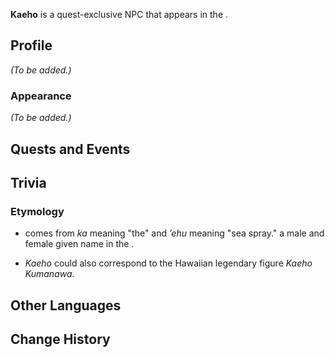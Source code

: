 {{Meta
<!-- Remove this template after adding the missing info -->
|missing_NPC_profile  = yes
<!--
|missing_NPC_idle     = yes
|missing_NPC_dialogue = yes
-->
}}
{{Character Infobox
|type             = Quest NPC
|image            = NPC Kaeho.png
|realname         = <!-- Optional, if different from in-game name -->
|deceased         = <!-- Past (for deceased prior to events of the game) or free response -->
|region           = Natlan
|location         = Natlan
|affiliation      = People of the Springs
|title            = 

|ancestry         = <!-- Clan/family -->
|father           = 
|mother           = 
|spouse           = 
|sibling          = 
|child            = 
|relative         = 

|voiceEN          = 
|voiceCN          = 
|voiceJP          = 
|voiceKR          = 
}}
'''Kaeho''' is a quest-exclusive NPC that appears in the {{Quest|Where the Springs Return}}.
<!--
==Location==
{{subst:#tag:gallery|
NPC Location {{subst:#titleparts:{{subst:PAGENAME}}}}.png{{subst:!}}{{subst:#titleparts:{{subst:PAGENAME}}}}'s location
NPC Location {{subst:#titleparts:{{subst:PAGENAME}}}} Context.png{{subst:!}}Additional context
}}
-->
==Profile==
<!--Detailed story/lore information goes here.-->
''(To be added.)''

===Appearance===
<!--Keep appearance section short and concise. Limit to 2 paragraphs with 3-4 sentences each.-->
''(To be added.)''

==Quests and Events==
{{Quests and Events}}
<!--
==Idle Quotes==
{{Dialogue Start}}
: {{DIcon|Idle}} {{Tx}}
:: {{A|VO {{subst:#titleparts:{{subst:PAGENAME}}}} 01.ogg}} "{{Tx}}"
{{Dialogue End}}

==Dialogue==
{{Dialogue Start}}
:'''{{subst:#titleparts:{{subst:PAGENAME}}}}:''' 
:{{DIcon}}
{{Dialogue End}}
<!--
==Event Dialogue==
===Event Name===
{{Dialogue Start}}
:'''{{subst:#titleparts:{{subst:PAGENAME}}}}:'''
{{Dialogue End}}
-->
==Trivia==
===Etymology===
* {{wt|Kaʻehu}} comes from ''ka'' meaning "the" and ''’ehu'' meaning "sea spray." a male and female given name in the {{w|Hawaiian language}}.
* ''Kaeho'' could also correspond to the Hawaiian legendary figure ''Kaeho Kumanawa''.

==Other Languages==
{{Other Languages|default_hidden=1
|en      = Kaeho
|zhs     = 基耶霍
|zhs_rm  = Jīyéhuò
|zht     = 基耶霍
|zht_rm  = Jīyéhuò
|ja      = ケエホ
|ja_rm   = Keeho
|ko      = 카에호
|es      = Kaeho
|fr      = Kaeho
|ru      = Каехо
|th      = Kaeho
|vi      = Kaeho
|de      = Kaeho
|id      = Kaeho
|pt      = Kaeho
|tr      = Kaeho
|it      = Kaeho
}}

==Change History==
{{Change History|5.0}}
<!--
==References==
{{Reflist}}
-->